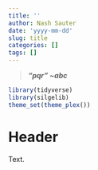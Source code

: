 ```yaml
---
title: ''
author: Nash Sauter
date: 'yyyy-mm-dd'
slug: title
categories: []
tags: []
---
```

> ***"pqr" ~abc***

```r
library(tidyverse)
library(silgelib)
theme_set(theme_plex())
```

# Header
Text.